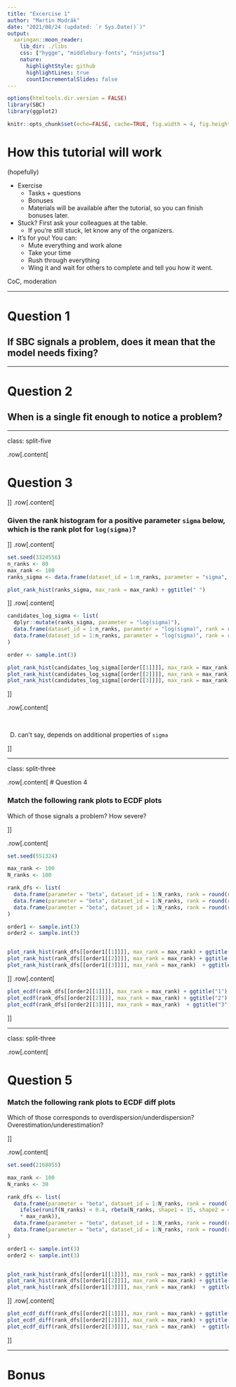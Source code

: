 ```yaml
---
title: "Excercise 1"
author: "Martin Modrák"
date: "2021/08/24 (updated: `r Sys.Date()`)"
output:
  xaringan::moon_reader:
    lib_dir: ./libs
    css: ["hygge", "middlebury-fonts", "ninjutsu"]
    nature:
      highlightStyle: github
      highlightLines: true
      countIncrementalSlides: false
---
```


```r
options(htmltools.dir.version = FALSE)
library(SBC)
library(ggplot2)

knitr::opts_chunk$set(echo=FALSE, cache=TRUE, fig.width = 4, fig.height=2.5)
```

# How this tutorial will work

(hopefully)

- Exercise
  - Tasks + questions
  - Bonuses
  - Materials will be available after the tutorial, so you can finish bonuses later.
- Stuck? First ask your colleagues at the table.
  - If you're still stuck, let know any of the organizers.
- It's for you! You can:
  - Mute everything and work alone
  - Take your time
  - Rush through everything
  - Wing it and wait for others to complete and tell you how it went.

CoC, moderation

---

# Question 1

## If SBC signals a problem, does it mean that the model needs fixing?

---

# Question 2

## When is a single fit enough to notice a problem?

---

class: split-five

.row[.content[

# Question 3
]]
.row[.content[

### Given the rank histogram for a positive parameter `sigma` below, which is the rank plot for `log(sigma)`?

]]
.row[.content[

```r
set.seed(3324556)
n_ranks <- 80
max_rank <- 100
ranks_sigma <- data.frame(dataset_id = 1:n_ranks, parameter = "sigma", rank = round(rbeta(n_ranks, 0.6, 0.9) * max_rank))

plot_rank_hist(ranks_sigma, max_rank = max_rank) + ggtitle(" ")
```


]]
.row[.content[

```r
candidates_log_sigma <- list(
  dplyr::mutate(ranks_sigma, parameter = "log(sigma)"),
  data.frame(dataset_id = 1:n_ranks, parameter = "log(sigma)", rank = round(rbeta(n_ranks, 0.5, 0.9) * max_rank)),
  data.frame(dataset_id = 1:n_ranks, parameter = "log(sigma)", rank = round(rbeta(n_ranks, 0.9, 0.9) * max_rank))
)

order <- sample.int(3)

plot_rank_hist(candidates_log_sigma[[order[[1]]]], max_rank = max_rank) + ggtitle("A")
plot_rank_hist(candidates_log_sigma[[order[[2]]]], max_rank = max_rank) + ggtitle("B")
plot_rank_hist(candidates_log_sigma[[order[[3]]]], max_rank = max_rank) + ggtitle("C")


```


]]

.row[.content[

&nbsp;



D) can't say, depends on additional properties of `sigma`

]]

---

class: split-three

.row[.content[
# Question 4

### Match the following rank plots to ECDF plots

Which of those signals a problem? How severe?

]]


.row[.content[

```r

set.seed(551324)

max_rank <- 100
N_ranks <- 100

rank_dfs <- list(
  data.frame(parameter = "beta", dataset_id = 1:N_ranks, rank = round(rbeta(N_ranks, shape1 = 1, shape2 = 1) * max_rank)),
  data.frame(parameter = "beta", dataset_id = 1:N_ranks, rank = round(rbeta(N_ranks, shape1 = 3, shape2 = 1) * max_rank)),
  data.frame(parameter = "beta", dataset_id = 1:N_ranks, rank = round(rbeta(N_ranks, shape1 = 8, shape2 = 4) * max_rank))
)

order1 <- sample.int(3)
order2 <- sample.int(3)


plot_rank_hist(rank_dfs[[order1[[1]]]], max_rank = max_rank) + ggtitle("A")
plot_rank_hist(rank_dfs[[order1[[2]]]], max_rank = max_rank) + ggtitle("B") 
plot_rank_hist(rank_dfs[[order1[[3]]]], max_rank = max_rank)  + ggtitle("C")
```


]]
.row[.content[
  
```r
plot_ecdf(rank_dfs[[order2[[1]]]], max_rank = max_rank) + ggtitle("1")
plot_ecdf(rank_dfs[[order2[[2]]]], max_rank = max_rank) + ggtitle("2") 
plot_ecdf(rank_dfs[[order2[[3]]]], max_rank = max_rank)  + ggtitle("3")

```
 
  
]]

---

class: split-three

.row[.content[

# Question 5
### Match the following rank plots to ECDF diff plots

Which of those corresponds to overdispersion/underdispersion? Overestimation/underestimation? 

]]

.row[.content[

```r

set.seed(2168855)

max_rank <- 100
N_ranks <- 30

rank_dfs <- list(
  data.frame(parameter = "beta", dataset_id = 1:N_ranks, rank = round(
    ifelse(runif(N_ranks) < 0.4, rbeta(N_ranks, shape1 = 15, shape2 = 4), rbeta(N_ranks, shape1 = 30, shape2 = 1))
    * max_rank)),
  data.frame(parameter = "beta", dataset_id = 1:N_ranks, rank = round(rbeta(N_ranks, shape1 = 0.1, shape2 = 0.1) * max_rank)),
  data.frame(parameter = "beta", dataset_id = 1:N_ranks, rank = round(rbeta(N_ranks, shape1 = 6, shape2 = 6) * max_rank))
)

order1 <- sample.int(3)
order2 <- sample.int(3)


plot_rank_hist(rank_dfs[[order1[[1]]]], max_rank = max_rank) + ggtitle("A")
plot_rank_hist(rank_dfs[[order1[[2]]]], max_rank = max_rank) + ggtitle("B") 
plot_rank_hist(rank_dfs[[order1[[3]]]], max_rank = max_rank)  + ggtitle("C")
```


]]
.row[.content[
  
```r
plot_ecdf_diff(rank_dfs[[order2[[1]]]], max_rank = max_rank) + ggtitle("1")
plot_ecdf_diff(rank_dfs[[order2[[2]]]], max_rank = max_rank) + ggtitle("2") 
plot_ecdf_diff(rank_dfs[[order2[[3]]]], max_rank = max_rank)  + ggtitle("3")

```
 
  
]]

---

# Bonus



